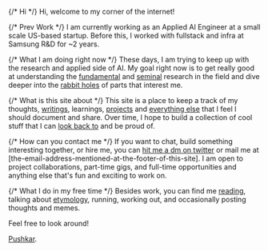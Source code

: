 ---
---

{/* Hi */}
Hi, welcome to my corner of the internet!

{/* Prev Work */}
I am currently working as an Applied AI Engineer at a small scale US-based startup. Before this, I worked with fullstack and infra at Samsung R&D for ~2 years.

{/* What I am doing right now */}
These days, I am trying to keep up with the research and applied side of AI. My goal right now is to get really good at understanding the [fundamental](https://gwern.net/doc/science/1986-hamming) and [seminal](https://arc.net/folder/D0472A20-9C20-4D3F-B145-D2865C0A9FEE) research in the field and dive deeper into the [rabbit holes](https://x.com/thepushkarp/status/1876322871393620011) of parts that interest me.

{/* What is this site about */}
This site is a place to keep a track of my thoughts, [writings](/blog), learnings, [projects](/projects) and [everything else](/misc) that I feel I should document and share. Over time, I hope to build a collection of cool stuff that I can [look back to](https://youtu.be/UF8uR6Z6KLc?si=SKb-Z4M-Jl1N1u52&t=297) and be proud of.

{/* How can you contact me */}
If you want to chat, build something interesting together, or hire me, you can [hit me a dm on twitter](https://twitter.com/thepushkarp) or mail me at [the-email-address-mentioned-at-the-footer-of-this-site]. I am open to project collaborations, part-time gigs, and full-time opportunities and anything else that's fun and exciting to work on.

{/* What I do in my free time */}
Besides work, you can find me [reading](https://www.goodreads.com/user/show/98783562-pushkar), talking about [etymology](/etymology), running, working out, and occasionally posting thoughts and memes.

Feel free to look around!

[Pushkar](/).
